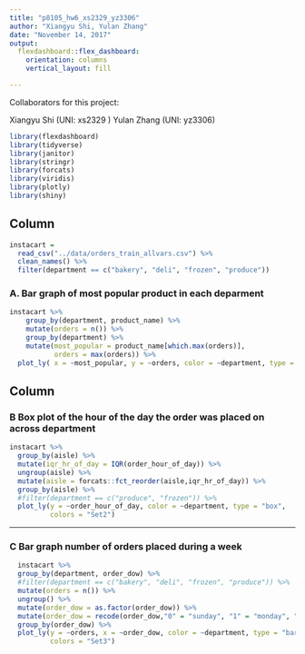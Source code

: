 ```yaml
---
title: "p8105_hw6_xs2329_yz3306"
author: "Xiangyu Shi, Yulan Zhang"
date: "November 14, 2017"
output: 
  flexdashboard::flex_dashboard:
    orientation: columns
    vertical_layout: fill

---
```

Collaborators for this project:

Xiangyu Shi (UNI: xs2329 )
Yulan Zhang (UNI: yz3306)



```r
library(flexdashboard)
library(tidyverse)
library(janitor)
library(stringr)
library(forcats)
library(viridis)
library(plotly)
library(shiny)
```




Column {data-width=500}
-----------------------------------------------------------------------
```r
instacart = 
  read_csv("../data/orders_train_allvars.csv") %>%
  clean_names() %>%
  filter(department == c("bakery", "deli", "frozen", "produce"))
```

### A. Bar graph of most popular product in each deparment

```r
instacart %>%
    group_by(department, product_name) %>%
    mutate(orders = n()) %>%
    group_by(department) %>%
    mutate(most_popular = product_name[which.max(orders)],
           orders = max(orders)) %>%
  plot_ly( x = ~most_popular, y = ~orders, color = ~department, type = "bar") 
```

Column {data-width=500}
-----------------------------------------------------------------------


### B Box plot of the hour of the day the order was placed on across department

```r
instacart %>%
  group_by(aisle) %>%
  mutate(iqr_hr_of_day = IQR(order_hour_of_day)) %>% 
  ungroup(aisle) %>% 
  mutate(aisle = forcats::fct_reorder(aisle,iqr_hr_of_day)) %>%
  group_by(aisle) %>% 
  #filter(department == c("produce", "frozen")) %>% 
  plot_ly(y = ~order_hour_of_day, color = ~department, type = "box",
          colors = "Set2")

```


-----------------------------------------------------------------------

### C Bar graph number of orders placed during a week 

```r

  instacart %>% 
  group_by(department, order_dow) %>%
  #filter(department == c("bakery", "deli", "frozen", "produce")) %>%
  mutate(orders = n()) %>%
  ungroup() %>%
  mutate(order_dow = as.factor(order_dow)) %>%
  mutate(order_dow = recode(order_dow,"0" = "sunday", "1" = "monday", "2" = "tuesday", "3" = "wednesday", "4" = "thursday", "5" = "friday", "6" = "saturday")) %>% 
  group_by(order_dow) %>%
  plot_ly(y = ~orders, x = ~order_dow, color = ~department, type = "bar",
          colors = "Set3")

```




